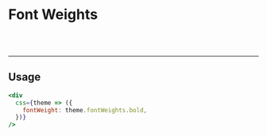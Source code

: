 
<Meta title="Theme/Font Weights" />

# Font Weights

<br />

<ThemeProvider>
    <FontWeightsShowcase />
</ThemeProvider>

<br />

----
## Usage

```jsx
<div
  css={theme => ({
    fontWeight: theme.fontWeights.bold,
  })}
/>
```
